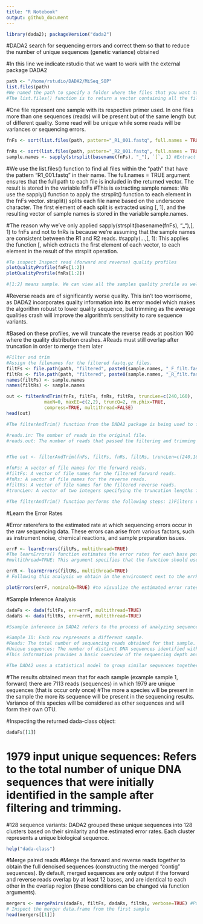 ```yaml
---
title: "R Notebook"
output: github_document
---
```


```r
library(dada2); packageVersion("dada2")
```
#DADA2 search for sequencing errors and correct them so that to reduce the number of unique sequences (genetic variance) obtained

#In this line we indicate rstudio that we want to work with the external package DADA2

```r
path <- "/home/rstudio/DADA2/MiSeq_SOP"
list.files(path)
#We named the path to specify a folder where the files that you want to list are located
#The list.files() function is to return a vector containing all the files names that are in our path
```

#One file represent one sample with its respective primer used. In one files more than one sequences (reads) will be present but of the same length but of different quality. Some read will be unique while some reads will be variances or sequencing errors.
```r
fnFs <- sort(list.files(path, pattern="_R1_001.fastq", full.names = TRUE))

fnRs <- sort(list.files(path, pattern="_R2_001.fastq", full.names = TRUE))
sample.names <- sapply(strsplit(basename(fnFs), "_"), `[`, 1) #Extract sample names, assuming filenames have format: SAMPLENAME_XXX.fastq
```

#We use the list.files() function to find all files within the "path" that have the pattern "R1_001.fastq" in their name. The full.names = TRUE argument ensures that the full path to each file is included in the returned vector. The result is stored in the variable fnFs
#This is extracting sample names: We use the sapply() function to apply the strsplit() function to each element in the fnFs vector. strsplit() splits each file name based on the underscore character. The first element of each split is extracted using [, 1], and the resulting vector of sample names is stored in the variable sample.names.

#The reason why we've only applied sapply(strsplit(basename(fnFs), "_"),[, 1) to fnFs and not to fnRs is because we're assuming that the sample names are consistent between the R1 and R2 reads.
#sapply(...,[, 1): This applies the function [, which extracts the first element of each vector, to each element in the result of the strsplit operation.

```r
#To inspect Inspect read (forward and reverse) quality profiles
plotQualityProfile(fnFs[1:2])
plotQualityProfile(fnRs[1:2])

#[1:2] means sample. We can view all the samples quality profile as well

```

#Reverse reads are of significantly worse quality. This isn’t too worrisome, as DADA2 incorporates quality information into its error model which makes the algorithm robust to lower quality sequence, but trimming as the average qualities crash will improve the algorithm’s sensitivity to rare sequence variants. 

#Based on these profiles, we will truncate the reverse reads at position 160 where the quality distribution crashes.
#Reads must still overlap after truncation in order to merge them later


```r
#Filter and trim
#Assign the filenames for the filtered fastq.gz files.
filtFs <- file.path(path, "filtered", paste0(sample.names, "_F_filt.fastq.gz"))
filtRs <- file.path(path, "filtered", paste0(sample.names, "_R_filt.fastq.gz")) #Place filtered files in filtered/subdirectory
names(filtFs) <- sample.names
names(filtRs) <- sample.names
```
```r
out <- filterAndTrim(fnFs, filtFs, fnRs, filtRs, truncLen=c(240,160),
              maxN=0, maxEE=c(2,2), truncQ=2, rm.phix=TRUE,
              compress=TRUE, multithread=FALSE)
head(out)

#The filterAndTrim() function from the DADA2 package is being used to filter and trim the fastq files. This step removes low-quality reads and trims the reads to a specific position.

#reads.in: The number of reads in the original file.
#reads.out: The number of reads that passed the filtering and trimming steps.


#The out <- filterAndTrim(fnFs, filtFs, fnRs, filtRs, truncLen=c(240,160)) line in the DADA2 package is used to filter and trim paired-end fastq files. Here's a breakdown of the arguments:

#fnFs: A vector of file names for the forward reads.
#filtFs: A vector of file names for the filtered forward reads.
#fnRs: A vector of file names for the reverse reads.
#filtRs: A vector of file names for the filtered reverse reads.
#truncLen: A vector of two integers specifying the truncation lengths for the forward and reverse reads, respectively. In this case, the forward reads will be truncated to 240 base pairs and the reverse reads will be truncated to 160 base pairs.

#The filterAndTrim() function performs the following steps: 1)Filters reads: It removes low-quality reads based on their quality scores. 2)Trims reads: It trims the reads to the specified truncation lengths. 3) Writes filtered reads: It writes the filtered reads to the files specified in filtFs and filtRs.
```

#Learn the Error Rates

#Error raterefers to the estimated rate at which sequencing errors occur in the raw sequencing data. These errors can arise from various factors, such as instrument noise, chemical reactions, and sample preparation issues.

```r
errF <- learnErrors(filtFs, multithread=TRUE)
#The learnErrors() function estimates the error rates for each base position in the filtered reads. This information is used by DADA2 to denoise the data and assign reads to OTUs.
#multithread=TRUE: This argument specifies that the function should use multiple threads to speed up the computation.
```
```r
errR <- learnErrors(filtRs, multithread=TRUE)
# Following this analysis we obtain in the environment next to the errR vector "list of 3". The "List of 3" in the context of the DADA2 refers to the three main output objects created during the error rate learning process: 1) errR: This object contains the estimated error rates for each base position in the filtered reads. It is a matrix where each row corresponds to a base position and each column corresponds to a different nucleotide (A, C, G, or T). The values in the matrix represent the probability of a sequencing error occurring at that specific base position. 2) filts: This object is a character vector containing the file paths of the filtered reads. These files are used as input for subsequent steps in the DADA2 pipeline. 3) fnRs: This object is a character vector containing the file paths of the reverse reads. These files are used in conjunction with the forward reads (stored in filts) for paired-end sequencing data. These three objects are essential for the denoising and OTU assignment steps in the DADA2 pipeline, as they provide the necessary information about the sequencing error rates and the filtered read data.
```
```r
plotErrors(errF, nominalQ=TRUE) #to visualize the estimated error rates
```

#Sample Inference Analysis
```r
dadaFs <- dada(filtFs, err=errF, multithread=TRUE)
dadaRs <- dada(filtRs, err=errR, multithread=TRUE)

#Ssample inference in DADA2 refers to the process of analyzing sequence data to identify and quantify unique biological sequences (OTUs or ASVs) within a sample. It's a crucial step in understanding the microbial diversity present in a given environment.

#Sample ID: Each row represents a different sample.
#Reads: The total number of sequencing reads obtained for that sample.
#Unique sequences: The number of distinct DNA sequences identified within the sample.
#This information provides a basic overview of the sequencing depth and diversity observed in each sample.

#The DADA2 uses a statistical model to group similar sequences together, assuming that differences between sequences are due to sequencing errors rather than biological variation. This process helps to reduce the number of unique sequences and makes it easier to identify and analyze the dominant microbial populations in the sample. In summary, sample inference in DADA2 is essential for understanding the microbial composition of a sample and for making inferences about the ecological processes occurring within that environment.
```
#The results obtained mean that for each sample (example sample 1, forward) there are 7113 reads (sequences) in which 1979 are unique sequences (that is occur only once)
#The more a species will be present in the sample the more its sequence will be present in the sequencing results. Variance of this species will be considered as other sequences and will form their own OTU. 


#Inspecting the returned dada-class object:
```r
dadaFs[[1]]
```
# 1979 input unique sequences: Refers to the total number of unique DNA sequences that were initially identified in the sample after filtering and trimming.
#128 sequence variants: DADA2 grouped these unique sequences into 128 clusters based on their similarity and the estimated error rates. Each cluster represents a unique biological sequence.


```r
help("dada-class")
```


#Merge paired reads
#Merge the forward and reverse reads together to obtain the full denoised sequences (constructing the merged “contig” sequences). By default, merged sequences are only output if the forward and reverse reads overlap by at least 12 bases, and are identical to each other in the overlap region (these conditions can be changed via function arguments).


```r
mergers <- mergePairs(dadaFs, filtFs, dadaRs, filtRs, verbose=TRUE) #Paired reads that did not exactly overlap were removed by mergePairs, further reducing spurious output.
# Inspect the merger data.frame from the first sample
head(mergers[[1]])
```
```r

```

